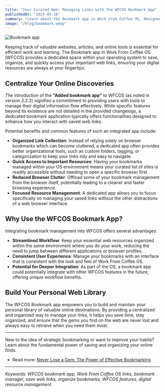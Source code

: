 ```yaml
---
title: "Your Curated Web: Managing Links with the WFCOS Bookmark App"
publishedAt: "2025-05-16"
summary: "Learn about the Bookmark app in Work From Coffee OS, designed to help you save, organize, and quickly access your important web links within your integrated workspace."
image: "/blog/bookmark.webp"
---
```


<Image
  src="/blog/bookmark.webp"
  alt="Bookmark app"
  width={1000}
  height={1000}
/>

Keeping track of valuable websites, articles, and online tools is essential for efficient
work and learning. The Bookmark app in Work From Coffee OS (WFCOS) provides a dedicated
space within your operating system to save, organize, and quickly access your important
web links, ensuring your digital resources are always at your fingertips.

## Centralize Your Online Discoveries

The introduction of the **"Added bookmark app"** to WFCOS (as noted in version 2.2.2) signifies a commitment to providing users with tools to manage their digital information flow effectively. While specific features beyond its existence are not detailed in the provided changelogs, a dedicated bookmark application typically offers functionalities designed to enhance how you interact with saved web links.

Potential benefits and common features of such an integrated app include:

- **Organized Link Collection**: Instead of relying solely on browser bookmarks which can become cluttered, a dedicated app often provides better organizational tools, such as custom folders, tagging, or categorization to keep your links tidy and easy to navigate.
- **Quick Access to Important Resources**: Having your bookmarks managed within your OS environment means your curated list of sites is readily accessible without needing to open a specific browser first.
- **Reduced Browser Clutter**: Offload some of your bookmark management from the browser itself, potentially leading to a cleaner and faster browsing experience.
- **Focused Resource Management**: A dedicated app allows you to focus specifically on managing your saved links without the other distractions of a web browser interface.

## Why Use the WFCOS Bookmark App?

Integrating bookmark management into WFCOS offers several advantages:

- **Streamlined Workflow**: Keep your essential web resources organized within the same environment where you do your work, reducing the need to jump between different applications or browser profiles.
- **Consistent User Experience**: Manage your bookmarks with an interface that is consistent with the look and feel of Work From Coffee OS.
- **Potential for Deeper Integration**: As part of the OS, a bookmark app could potentially integrate with other WFCOS features in the future, offering unique workflow benefits.

## Build Your Personal Web Library

The WFCOS Bookmark app empowers you to build and maintain your personal library of valuable online destinations. By providing a centralized and organized way to manage your links, it helps you save time, stay organized, and ensure that the gems you find on the web are never lost and always easy to retrieve when you need them most.

---

New to the idea of strategic bookmarking or want to improve your habits? Learn about the fundamental power of saving and organizing your online finds.

- Read more: [Never Lose a Gem: The Power of Effective Bookmarking](/blog/never-lose-a-gem-power-of-bookmarking)

---

_Keywords: WFCOS bookmark app, Work From Coffee OS links, bookmark manager, save web links, organize bookmarks, WFCOS features, digital resource management_
